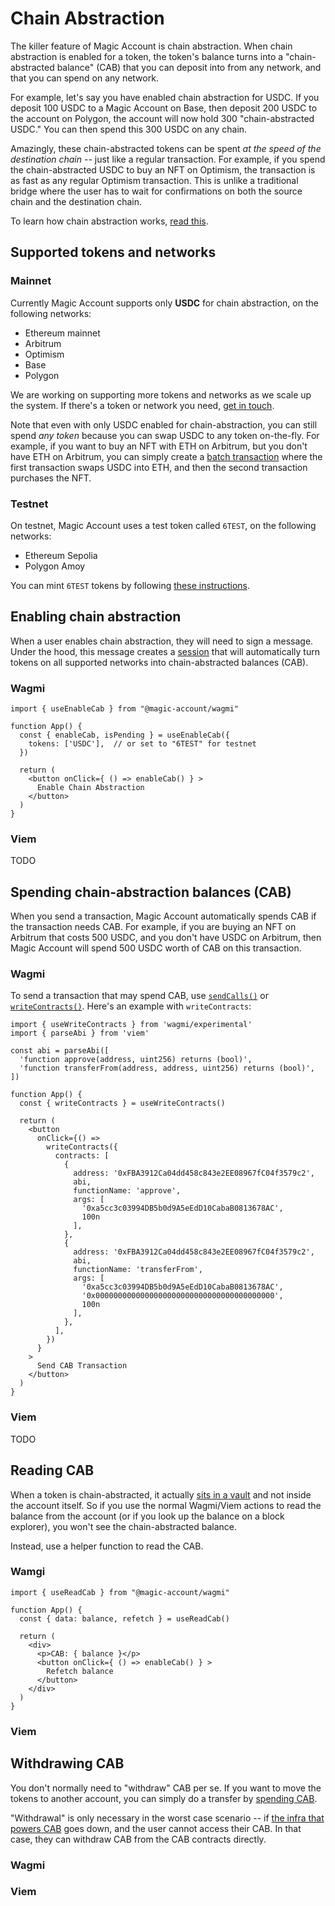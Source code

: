 # Chain Abstraction

The killer feature of Magic Account is chain abstraction.  When chain abstraction is enabled for a token, the token's balance turns into a "chain-abstracted balance" (CAB) that you can deposit into from any network, and that you can spend on any network.

For example, let's say you have enabled chain abstraction for USDC.  If you deposit 100 USDC to a Magic Account on Base, then deposit 200 USDC to the account on Polygon, the account will now hold 300 "chain-abstracted USDC."  You can then spend this 300 USDC on any chain.

Amazingly, these chain-abstracted tokens can be spent *at the speed of the destination chain* -- just like a regular transaction.  For example, if you spend the chain-abstracted USDC to buy an NFT on Optimism, the transaction is as fast as any regular Optimism transaction.  This is unlike a traditional bridge where the user has to wait for confirmations on both the source chain and the destination chain.

To learn how chain abstraction works, [read this](/sdk/knowledge-base/chain-abstraction).

## Supported tokens and networks

### Mainnet

Currently Magic Account supports only **USDC** for chain abstraction, on the following networks:

- Ethereum mainnet
- Arbitrum
- Optimism
- Base
- Polygon

We are working on supporting more tokens and networks as we scale up the system.  If there's a token or network you need, [get in touch](https://t.me/derek_chiang).

Note that even with only USDC enabled for chain-abstraction, you can still spend *any token* because you can swap USDC to any token on-the-fly.  For example, if you want to buy an NFT with ETH on Arbitrum, but you don't have ETH on Arbitrum, you can simply create a [batch transaction](/sdk/usage/batching-transactions) where the first transaction swaps USDC into ETH, and then the second transaction purchases the NFT.

### Testnet

On testnet, Magic Account uses a test token called `6TEST`, on the following networks:

- Ethereum Sepolia
- Polygon Amoy

You can mint `6TEST` tokens by following [these instructions](https://docs.stackup.sh/docs/erc20-paymaster-example#%E2%91%A4-get-6test-tokens).

## Enabling chain abstraction

When a user enables chain abstraction, they will need to sign a message.  Under the hood, this message creates a [session](/sdk/usage/automating-transactions) that will automatically turn tokens on all supported networks into chain-abstracted balances (CAB).

### Wagmi

```tsx
import { useEnableCab } from "@magic-account/wagmi"

function App() {
  const { enableCab, isPending } = useEnableCab({
    tokens: ['USDC'],  // or set to "6TEST" for testnet
  })

  return (
    <button onClick={ () => enableCab() } >
      Enable Chain Abstraction
    </button>
  )
}
```

### Viem

TODO

## Spending chain-abstraction balances (CAB)

When you send a transaction, Magic Account automatically spends CAB if the transaction needs CAB.  For example, if you are buying an NFT on Arbitrum that costs 500 USDC, and you don't have USDC on Arbitrum, then Magic Account will spend 500 USDC worth of CAB on this transaction.

### Wagmi

To send a transaction that may spend CAB, use [`sendCalls()`](https://wagmi.sh/react/api/hooks/useSendCalls) or [`writeContracts()`](https://wagmi.sh/react/api/hooks/useWriteContracts).  Here's an example with `writeContracts`:

```tsx
import { useWriteContracts } from 'wagmi/experimental'
import { parseAbi } from 'viem'

const abi = parseAbi([
  'function approve(address, uint256) returns (bool)',
  'function transferFrom(address, address, uint256) returns (bool)',
])

function App() {
  const { writeContracts } = useWriteContracts()

  return (
    <button
      onClick={() =>
        writeContracts({
          contracts: [
            {
              address: '0xFBA3912Ca04dd458c843e2EE08967fC04f3579c2',
              abi,
              functionName: 'approve',
              args: [
                '0xa5cc3c03994DB5b0d9A5eEdD10CabaB0813678AC', 
                100n
              ],
            },
            {
              address: '0xFBA3912Ca04dd458c843e2EE08967fC04f3579c2',
              abi,
              functionName: 'transferFrom',
              args: [
                '0xa5cc3c03994DB5b0d9A5eEdD10CabaB0813678AC',
                '0x0000000000000000000000000000000000000000',
                100n
              ],
            },
          ],
        })
      }
    >
      Send CAB Transaction
    </button>
  )
}
```

### Viem

TODO

## Reading CAB

When a token is chain-abstracted, it actually [sits in a vault](/sdk/knowledge-base/chain-abstraction) and not inside the account itself.  So if you use the normal Wagmi/Viem actions to read the balance from the account (or if you look up the balance on a block explorer), you won't see the chain-abstracted balance.

Instead, use a helper function to read the CAB.

### Wamgi

```tsx
import { useReadCab } from "@magic-account/wagmi"

function App() {
  const { data: balance, refetch } = useReadCab()

  return (
    <div>
      <p>CAB: { balance }</p>
      <button onClick={ () => enableCab() } >
        Refetch balance
      </button>
    </div>
  )
}
```

### Viem

## Withdrawing CAB

You don't normally need to "withdraw" CAB per se.  If you want to move the tokens to another account, you can simply do a transfer by [spending CAB](/sdk/usage/chain-abstraction#spending-chain-abstraction-balances-cab).

"Withdrawal" is only necessary in the worst case scenario -- if [the infra that powers CAB](/sdk/knowledge-base/chain-abstraction) goes down, and the user cannot access their CAB.  In that case, they can withdraw CAB from the CAB contracts directly.

### Wagmi

### Viem